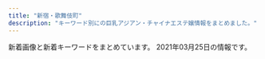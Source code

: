 ```yaml
---
title: "新宿・歌舞伎町"
description: "キーワード別にの巨乳アジアン・チャイナエステ嬢情報をまとめました。"
---
```


新着画像と新着キーワードをまとめています。
2021年03月25日の情報です。

<DmmAffiliateIns />
<KeywordTable
  shops={
    [
    {
        "station": "\u65b0\u5bbf\u897f\u53e3\u99c5D5\u51fa\u53e3",
        "name": "RELAIR \uff5e\u30ea\u30ec\u30a2\uff5e",
        "url": "http://in-esthe.com/relair/",
        "keywords": {
            "C": 8
        },
        "img_links": [
            "http://in-esthe.com/relair/img/s-1.jpg",
            "http://in-esthe.com/relair/img/card-english.png",
            "http://in-esthe.com/relair/img/head.png",
            "http://in-esthe.com/relair/img/english-t6.png",
            "http://in-esthe.com/relair/img/p-1-1.jpg",
            "http://in-esthe.com/relair/img/p-9.jpg",
            "http://in-esthe.com/relair/img/p-3.jpg",
            "http://in-esthe.com/relair/img/re.png",
            "http://in-esthe.com/relair/img/t-2.png",
            "http://in-esthe.com/relair/img/t-3.png",
            "http://in-esthe.com/relair/img/english-t4.png",
            "http://in-esthe.com/relair/img/fla1.png",
            "http://in-esthe.com/relair/img/kanban4.jpg",
            "http://in-esthe.com/relair/img/tel.png",
            "http://in-esthe.com/relair/img/p-7.jpg",
            "http://in-esthe.com/relair/img/fla2.png",
            "http://in-esthe.com/relair/img/botton.png",
            "http://in-esthe.com/relair/img/p-8.jpg",
            "http://in-esthe.com/relair/img/newstback.png",
            "http://in-esthe.com/relair/img/english-t2.png",
            "http://in-esthe.com/relair/img/english-t1.png",
            "http://in-esthe.com/relair/img/p-1.jpg",
            "http://in-esthe.com/relair/img/p-3-1.jpg",
            "http://in-esthe.com/relair/img/english-t3.png",
            "http://in-esthe.com/relair/img/fla.png",
            "http://in-esthe.com/relair/img/p-0.jpg",
            "http://in-esthe.com/relair/img/t-1.png",
            "http://in-esthe.com/relair/img/english-t5.png",
            "http://in-esthe.com/relair/img/twitter.png",
            "http://in-esthe.com/relair/img/p-2.jpg"
        ]
    },
    {
        "name": "KOYUKI",
        "url": "http://hi-msg.com/koyuki/",
        "img_links": [
            "http://hi-msg.com/koyuki/img/p-7-1.jpg",
            "http://hi-msg.com/koyuki/img/p-5.jpg",
            "http://hi-msg.com/koyuki/img/p-6-1.jpg",
            "http://hi-msg.com/koyuki/img/english-t4.png",
            "http://hi-msg.com/koyuki/img/english-t2.png",
            "http://hi-msg.com/koyuki/img/p-4.jpg",
            "http://hi-msg.com/koyuki/img/botton.png",
            "http://hi-msg.com/koyuki/img/p-11.jpg",
            "http://hi-msg.com/koyuki/img/card.png",
            "http://hi-msg.com/koyuki/img/p-4-1.jpg",
            "http://hi-msg.com/koyuki/img/kanban4.jpg",
            "http://hi-msg.com/koyuki/img/p-8.jpg",
            "http://hi-msg.com/koyuki/img/newstback.png",
            "http://hi-msg.com/koyuki/img/t-2.png",
            "http://hi-msg.com/koyuki/img/kanban4s.jpg",
            "http://hi-msg.com/koyuki/img/p-6.jpg",
            "http://hi-msg.com/koyuki/img/t-1.png",
            "http://hi-msg.com/koyuki/img/re.png",
            "http://hi-msg.com/koyuki/img/p-2-1.jpg",
            "http://hi-msg.com/koyuki/img/p-10.jpg",
            "http://hi-msg.com/koyuki/img/english-t6.png",
            "http://hi-msg.com/koyuki/img/card-english.png",
            "http://hi-msg.com/koyuki/img/english-t1.png",
            "http://hi-msg.com/koyuki/img/p-3.jpg",
            "http://hi-msg.com/koyuki/img/p-9.jpg",
            "http://hi-msg.com/koyuki/img/p-1.jpg",
            "http://hi-msg.com/koyuki/img/p-8-1.jpg",
            "http://hi-msg.com/koyuki/img/english-t5.png",
            "http://hi-msg.com/koyuki/img/english-t3.png",
            "http://hi-msg.com/koyuki/img/p-0.jpg",
            "http://hi-msg.com/koyuki/img/head.png",
            "http://hi-msg.com/koyuki/img/p-3-1.jpg",
            "http://hi-msg.com/koyuki/img/p-2.jpg",
            "http://hi-msg.com/koyuki/img/t-3.png",
            "http://hi-msg.com/koyuki/img/p-7.jpg",
            "http://hi-msg.com/koyuki/img/tel.png",
            "http://hi-msg.com/koyuki/img/tit.png"
        ],
        "keywords": {
            "C": 8
        },
        "station": "JR\u65b0\u5bbf\u99c5\u6771\u53e3"
    },
    {
        "station": "\u897f\u6b66\u65b0\u5bbf\u99c5\u5317\u53e3",
        "name": "fairy\u30d5\u30a7\u30a2\u30ea\u30fc",
        "img_links": [
            "http://fairy.este88.com/images/r04.jpg",
            "http://fairy.este88.com/gals/koko1.jpg",
            "http://fairy.este88.com/gals/nnana1.jpg",
            "http://fairy.este88.com/images/kaori1.jpg",
            "http://fairy.este88.com/images/r01.jpg",
            "http://fairy.este88.com/images/ph1.jpg",
            "http://fairy.este88.com/images/koyuki1.jpg",
            "http://fairy.este88.com/gals/risa1.jpg",
            "http://fairy.este88.com/images/mika1.jpg",
            "http://fairy.este88.com/images/momo1.jpg",
            "http://fairy.este88.com/images/kixyoko1.jpg",
            "http://fairy.este88.com/gals/sayuri1.jpg",
            "http://fairy.este88.com/img/koyuki1.jpg",
            "http://fairy.este88.com/img/momo1.jpg",
            "http://fairy.este88.com/images/r02.jpg",
            "http://fairy.este88.com/img/kixyoko1.jpg",
            "http://fairy.este88.com/img/mika1.jpg",
            "http://fairy.este88.com/img/kaori1.jpg"
        ],
        "url": "http://fairy.este88.com/",
        "keywords": {}
    },
    {
        "name": "\u30d4\u30e5\u30a2\u30ea\u30be\u30fc\u30c8II",
        "station": "JR\u65b0\u5bbf\u99c5\u6771\u53e3",
        "img_links": [],
        "keywords": {},
        "url": "http://pure-resort.tyo.cm/"
    },
    {
        "keywords": {},
        "station": "JR\u65b0\u5bbf\u99c5",
        "url": "https://gokujo.iest.info/",
        "name": "\u65b0\u5bbf\u6975\u4e0a\u30e1\u30f3\u30ba\u30a8\u30b9\u30c6",
        "img_links": []
    },
    {
        "name": "\u5915\u9727 \u3086\u3046\u304e\u308a",
        "img_links": [
            "https://shinjuku-mensesthe.com/images/qrcode.png",
            "https://shinjuku-mensesthe.com/staff/yume-s1.jpg",
            "https://shinjuku-mensesthe.com/2019/12/15/sayuri-s2.jpg",
            "https://shinjuku-mensesthe.com/icon/facebook.png",
            "https://shinjuku-mensesthe.com/staff/arisa-l1.jpg",
            "https://shinjuku-mensesthe.com/room/room-l4.jpg",
            "https://shinjuku-mensesthe.com/images/main-sp.jpg",
            "https://shinjuku-mensesthe.com/images/header3.png",
            "https://shinjuku-mensesthe.com/images/footer-r.png",
            "https://shinjuku-mensesthe.com/staff/yumi-s1.jpg",
            "https://shinjuku-mensesthe.com/room/room-l2.jpg",
            "https://shinjuku-mensesthe.com/staff/kana-s1.jpg",
            "https://shinjuku-mensesthe.com/massage/2020/07/31/covit19.jpg",
            "https://shinjuku-mensesthe.com/room/room-l1.jpg",
            "https://shinjuku-mensesthe.com/staff/seira-s1.jpg",
            "https://shinjuku-mensesthe.com/massage/2020/07/31/ai-s2.jpg",
            "https://shinjuku-mensesthe.com/icon/line.png",
            "https://shinjuku-mensesthe.com/massage/2021/02/02/%E5%90%8D%E7%A7%B0%E6%9C%AA%E8%A8%AD%E5%AE%9A-2.jpg",
            "https://shinjuku-mensesthe.com/massage/2020/08/16/riri-s1.jpg",
            "https://shinjuku-mensesthe.com/staff/kana-l1.jpg",
            "https://shinjuku-mensesthe.com/staff/yumi-l1.jpg",
            "https://shinjuku-mensesthe.com/images/main-small.jpg",
            "https://shinjuku-mensesthe.com/massage/2020/10/05/yuki-s1.jpg",
            "https://shinjuku-mensesthe.com/icon/twitter.png",
            "https://shinjuku-mensesthe.com/massage/2020/09/14/hana-s1.jpg",
            "https://shinjuku-mensesthe.com/staff/shiori-s1.jpg",
            "https://shinjuku-mensesthe.com/images/top2.jpg",
            "https://shinjuku-mensesthe.com/2020/01/23/miki-s1.jpg",
            "https://shinjuku-mensesthe.com/button/staff.png",
            "https://shinjuku-mensesthe.com/images/flower.png",
            "https://shinjuku-mensesthe.com/images/main-top.jpg",
            "https://shinjuku-mensesthe.com/2020/01/23/sakura-s1.jpg",
            "https://shinjuku-mensesthe.com/images/top1.jpg",
            "https://shinjuku-mensesthe.com/images/clear.png",
            "https://shinjuku-mensesthe.com/menu/blog.png",
            "https://shinjuku-mensesthe.com/button/blog.png",
            "https://shinjuku-mensesthe.com/menu/staff.png",
            "https://shinjuku-mensesthe.com/images/camp.png",
            "https://shinjuku-mensesthe.com/room/room-l3.jpg",
            "https://scdn.line-apps.com/n/line_add_friends/btn/ja.png",
            "https://shinjuku-mensesthe.com/button/home.png",
            "https://shinjuku-mensesthe.com/images/footer-l.png",
            "https://shinjuku-mensesthe.com/icon/yelp.png",
            "https://shinjuku-mensesthe.com/menu/info.png",
            "https://shinjuku-mensesthe.com/images/top3.jpg",
            "https://shinjuku-mensesthe.com/link/mens-esthe.png",
            "https://shinjuku-mensesthe.com/staff/arisa-s1.jpg",
            "https://shinjuku-mensesthe.com/staff/seira-l1.jpg",
            "https://shinjuku-mensesthe.com/menu/home.png",
            "https://shinjuku-mensesthe.com/massage/2020/10/21/risa-s1.jpg",
            "https://shinjuku-mensesthe.com/staff/yume-l1.jpg"
        ],
        "station": "JR\u65b0\u5bbf\u99c5\u6771\u53e3",
        "keywords": {
            "F": 1
        },
        "url": "https://shinjuku-mensesthe.com/"
    },
    {
        "img_links": [
            "http://fairy-girl.work/staff/eri.jpg",
            "http://fairy-girl.work/staff/rina.jpg",
            "http://fairy-girl.work/staff/rika.jpg",
            "http://fairy-girl.work/img/kiki2.jpg",
            "http://fairy-girl.work/staff/yuyu.jpg",
            "http://fairy-girl.work/images/7.jpg",
            "http://fairy-girl.work/staff/kiki.jpg",
            "http://fairy-girl.work/images/11.jpg",
            "http://fairy-girl.work/images/ac2.jpg",
            "http://fairy-girl.work/img/kana1.jpg",
            "http://fairy-girl.work/img/hitomi1.jpg",
            "http://fairy-girl.work/images/int1.jpg",
            "http://fairy-girl.work/img/rika1.jpg",
            "http://fairy-girl.work/img/misa1.jpg",
            "http://fairy-girl.work/images/sys2.jpg",
            "http://fairy-girl.work/images/interior_t.jpg",
            "http://fairy-girl.work/img/kiki1.jpg",
            "http://fairy-girl.work/images/9.jpg",
            "http://fairy-girl.work/staff/yuki.jpg",
            "http://fairy-girl.work/images/2.jpg",
            "http://fairy-girl.work/staff/hitomi.jpg",
            "http://fairy-girl.work/images/1.jpg",
            "http://fairy-girl.work/staff/misa.jpg",
            "http://fairy-girl.work/images/ac1.jpg",
            "http://fairy-girl.work/images/tr.jpg",
            "http://fairy-girl.work/img/yuyu1.jpg",
            "http://fairy-girl.work/images/3.jpg",
            "http://fairy-girl.work/images/12.jpg",
            "http://fairy-girl.work/images/6.jpg",
            "http://fairy-girl.work/img/mari1.jpg",
            "http://fairy-girl.work/images/sys1.jpg",
            "http://fairy-girl.work/staff/mari.jpg",
            "http://fairy-girl.work/images/int2.jpg",
            "http://fairy-girl.work/img/rara1.jpg",
            "http://fairy-girl.work/images/mobile.jpg",
            "http://fairy-girl.work/images/bana0404_4.png",
            "http://fairy-girl.work/img/yuki1.jpg",
            "http://fairy-girl.work/staff/rara.jpg",
            "http://fairy-girl.work/images/5.jpg",
            "http://fairy-girl.work/images/line.png",
            "http://fairy-girl.work/img/rina1.jpg",
            "http://fairy-girl.work/images/news.jpg",
            "http://fairy-girl.work/images/8.jpg",
            "http://fairy-girl.work/img/eri2.jpg",
            "http://fairy-girl.work/staff/kana.jpg",
            "http://fairy-girl.work/img/eri1.jpg",
            "http://fairy-girl.work/images/10.jpg",
            "http://fairy-girl.work/images/staff_t.jpg"
        ],
        "url": "http://fairy-girl.work/",
        "name": "Fairy Girl",
        "keywords": {},
        "station": "JR\u65b0\u5bbf\u99c5\u897f\u53e3"
    },
    {
        "station": "\u65b0\u5bbf\u5fa1\u82d1\u524d\u99c53\u756a\u51fa\u53e3",
        "img_links": [
            "http://www.night.ne.jp/tokyo/gyoen/img/qr_code.jpg",
            "http://www.night.ne.jp/nightnet/img/13.jpg",
            "http://www.night.ne.jp/tokyo/gyoen/img/view_1.jpg",
            "http://www.night.ne.jp/nightnet/img/3.jpg",
            "http://www.night.ne.jp/nightnet/img/17.jpg",
            "http://www.night.ne.jp/nightnet/img/10.jpg",
            "http://www.night.ne.jp/tokyo/gyoen/img/view_2.jpg",
            "http://www.night.ne.jp/tokyo/gyoen/img/index_top.jpg",
            "http://www.night.ne.jp/nightnet/img/4.jpg",
            "http://www.night.ne.jp/tokyo/gyoen/img/view_4.jpg",
            "http://www.night.ne.jp/nightnet/img/7.jpg",
            "http://www.night.ne.jp/nightnet/img/5.jpg",
            "http://www.night.ne.jp/_format/W/img/whats_skill.jpg",
            "http://www.night.ne.jp/nightnet/img/14.jpg",
            "http://www.night.ne.jp/nightnet/img/16.jpg",
            "http://www.night.ne.jp/tokyo/gyoen/img/skill_1.jpg",
            "http://www.night.ne.jp/nightnet/img/15.jpg",
            "http://www.night.ne.jp/tokyo/gyoen/img/skill_2.jpg",
            "http://www.night.ne.jp/nightnet/img/8.jpg",
            "http://www.night.ne.jp/tokyo/gyoen/img/skill_3.jpg",
            "http://www.night.ne.jp/tokyo/gyoen/img/index_view.jpg",
            "http://www.night.ne.jp/nightnet/img/12a.jpg",
            "http://www.night.ne.jp/_format/W/img/whats_news.jpg",
            "http://www.night.ne.jp/_format/W/img/whats_view.jpg",
            "http://www.night.ne.jp/nightnet/img/2.jpg",
            "http://www.night.ne.jp/tokyo/gyoen/img/index.jpg",
            "http://www.night.ne.jp/nightnet/img/6.jpg",
            "http://www.night.ne.jp/nightnet/img/9.jpg",
            "http://www.night.ne.jp/nightnet/img/11.jpg",
            "http://www.night.ne.jp/tokyo/gyoen/img/view_3.jpg",
            "http://www.night.ne.jp/tokyo/gyoen/img/index_skill.jpg",
            "http://www.night.ne.jp/_format/W/img/index_enter_1.jpg",
            "http://www.night.ne.jp/nightnet/img/1.jpg"
        ],
        "keywords": {},
        "name": "\u5fa1\u82d1 -\u304e\u3087\u3048\u3093-",
        "url": "http://www.night.ne.jp/tokyo/gyoen/"
    },
    {
        "station": "\u65b0\u5bbf\u4e09\u4e01\u76ee\u99c5E1\u51fa\u53e3",
        "keywords": {
            "86": 4,
            "85": 4,
            "C": 8,
            "E": 8,
            "87": 8
        },
        "url": "http://sakura-relax.net/",
        "img_links": [
            "http://sakura-relax.net/images/cg07.jpg",
            "http://sakura-relax.net/images/cg03.jpg",
            "http://sakura-relax.net/images/cg04.jpg",
            "http://sakura-relax.net/link/menlog.jpg",
            "http://sakura-relax.net/images/cg06.jpg",
            "http://sakura-relax.net/images/tel.png",
            "http://sakura-relax.net/images/qrc.png",
            "http://sakura-relax.net/images/top-img01.png",
            "http://sakura-relax.net/images/kan.jpg",
            "http://sakura-relax.net/images/top-img02.png"
        ],
        "name": "\u697d\u697d-\u30e9\u30af\u30e9\u30af-"
    },
    {
        "url": "http://aes-aroma.com/",
        "name": "\u7652\u3057\u306e\u5bbf",
        "keywords": {
            "C": 17
        },
        "img_links": [
            "http://aes-aroma.com/img/ttl_rec.png",
            "http://aes-aroma.com/img/ttl_staff.png",
            "http://aes-aroma.com/img/ttl_mobile.png",
            "http://aes-aroma.com/staff/nana/01.jpg",
            "http://aes-aroma.com/i/files/homeimg.jpg",
            "http://aes-aroma.com/staff/yoko/02.jpg",
            "http://aes-aroma.com/img/ttl_pickup.png",
            "http://aes-aroma.com/staff/miki/01.jpg",
            "http://aes-aroma.com/staff/ai/01.jpg",
            "http://aes-aroma.com/staff/mimi/01.jpg",
            "http://aes-aroma.com/img/ttl_tnew.png",
            "http://aes-aroma.com/staff/yuri/01.jpg",
            "http://aes-aroma.com/staff/kaori/01.jpg",
            "http://aes-aroma.com/pic/head.png",
            "http://aes-aroma.com/staff/yoko/01.jpg",
            "http://aes-aroma.com/staff/koko/01.jpg"
        ],
        "station": "JR\u65b0\u5bbf\u99c5\u5357\u53e3"
    },
    {
        "img_links": [
            "http://www.yu-yu.work/staff/rin.jpg",
            "http://www.yu-yu.work/img/haruka1.jpg",
            "http://www.yu-yu.work/images/staff_t.jpg",
            "http://www.yu-yu.work/images/sys4.jpg",
            "http://www.yu-yu.work/staff/yuina.jpg",
            "http://www.yu-yu.work/images/news.jpg",
            "http://www.yu-yu.work/images/info.jpg",
            "http://www.yu-yu.work/images/ac1.jpg",
            "http://www.yu-yu.work/images/line.png",
            "http://www.yu-yu.work/images/int1.png",
            "http://www.yu-yu.work/img/rin1.jpg",
            "http://www.yu-yu.work/images/1.jpg",
            "http://www.yu-yu.work/images/mobile.jpg",
            "http://www.yu-yu.work/images/b2.jpg",
            "http://www.yu-yu.work/images/int2.png",
            "http://www.yu-yu.work/images/sys1.jpg",
            "http://www.yu-yu.work/images/sys2.jpg",
            "http://www.yu-yu.work/staff/misaki.jpg",
            "http://www.yu-yu.work/images/5.jpg",
            "http://www.yu-yu.work/images/3.jpg",
            "http://www.yu-yu.work/images/interior_t.jpg",
            "http://www.yu-yu.work/images/head.jpg",
            "http://www.yu-yu.work/img/yuina1.jpg",
            "http://www.yu-yu.work/img/misaki1.jpg",
            "http://www.yu-yu.work/images/sys3.jpg",
            "http://www.yu-yu.work/staff/haruka.jpg",
            "http://www.yu-yu.work/images/b1.jpg",
            "http://www.yu-yu.work/img/naomi1.jpg",
            "http://www.yu-yu.work/images/2.jpg",
            "http://www.yu-yu.work/staff/naomi.jpg",
            "http://www.yu-yu.work/images/ac2.jpg",
            "http://www.yu-yu.work/images/4.jpg"
        ],
        "name": "\u7652 \u3086\u3046",
        "keywords": {},
        "url": "http://www.yu-yu.work/",
        "station": "\u897f\u6b66\u65b0\u5bbf\u99c5\u5317\u53e3"
    },
    {
        "keywords": {
            "C": 1
        },
        "img_links": [
            "http://crystal-est.net/uploads/crystal/images/p01.png",
            "http://crystal-est.net/uploads/crystal/2017/03/btn_top_01.png",
            "http://crystal-est.net/uploads/crystal/2018/07/wechatimg26.jpeg",
            "http://crystal-est.net/uploads/crystal/2017/02/wifi.jpg",
            "http://crystal-est.net/uploads/crystal/2017/03/subvisual_enquete1.png",
            "http://crystal-est.net/uploads/crystal/images/xing.png",
            "http://crystal-est.net/uploads/crystal/2017/04/leftmovie.png",
            "http://crystal-est.net/uploads/crystal/2017/03/r1.jpg",
            "http://ruby-es.com/uploads/rubyes/2017/02/img_info_06.png",
            "http://crystal-est.net/uploads/crystal/2020/12/img_6830.jpg",
            "http://crystal-est.net/uploads/crystal/2017/04/bnr_side_01.png",
            "http://crystal-est.net/uploads/crystal/2017/04/web.png",
            "http://ruby-es.com/uploads/rubyes/2017/02/img_info_02.png",
            "http://crystal-est.net/uploads/crystal/2017/03/subvisual_info.png",
            "http://crystal-est.net/uploads/crystal/2017/03/btn_top_02.png",
            "http://crystal-est.net/uploads/crystal/2017/02/ameba.jpg",
            "http://crystal-est.net/uploads/crystal/2018/07/wechatimg30.jpeg",
            "http://crystal-est.net/uploads/crystal/2017/03/ruby6.png",
            "http://crystal-est.net/uploads/crystal/2017/03/subvisual_contact.png",
            "http://crystal-est.net/uploads/crystal/2018/08/wechatimg49.jpeg",
            "http://crystal-est.net/uploads/crystal/2017/03/btn_top_03.png",
            "http://crystal-est.net/uploads/crystal/2018/05/webwxgetmsgimg.jpeg",
            "http://crystal-est.net/uploads/crystal/2017/03/subvisual_link.png",
            "http://crystal-est.net/uploads/crystal/2018/07/wechatimg31.jpeg",
            "http://crystal-est.net/uploads/crystal/2020/12/img_6902.jpg",
            "http://crystal-est.net/uploads/crystal/2017/03/icon_flower.png",
            "http://ruby-es.com/uploads/rubyes/2017/02/img_info_04.png",
            "http://crystal-est.net/uploads/crystal/images/no-photo.jpg",
            "http://crystal-est.net/uploads/crystal/2017/03/bnr_side_052.png",
            "http://crystal-est.net/uploads/crystal/2018/05/mayu1.jpeg",
            "http://ruby-es.com/uploads/rubyes/2017/02/img_info_01.png",
            "http://crystal-est.net/uploads/crystal/2017/03/bnr_side_032.png",
            "http://crystal-est.net/uploads/crystal/2017/03/subvisual_qa.png",
            "http://crystal-est.net/uploads/crystal/2017/03/r3.jpg",
            "http://crystal-est.net/uploads/crystal/2017/04/line2.png",
            "http://crystal-est.net/uploads/crystal/2017/03/r2.jpg",
            "http://crystal-est.net/uploads/crystal/2017/03/treatment2.png",
            "http://crystal-est.net/uploads/crystal/2017/03/bnr_side_credit1.png",
            "http://crystal-est.net/uploads/crystal/images/subvisual_staff.png",
            "http://crystal-est.net/uploads/crystal/2018/07/wechatimg125.jpeg",
            "http://crystal-est.net/uploads/crystal/2017/03/subvisual_magazine1.png",
            "http://ruby-es.com/uploads/rubyes/2017/02/img_info_03.png",
            "http://ruby-es.com/uploads/rubyes/2017/02/img_info_05.png",
            "http://crystal-est.net/uploads/crystal/2017/07/yuyu2.jpeg",
            "http://crystal-est.net/uploads/crystal/2018/07/wechatimg94.jpeg",
            "http://crystal-est.net/uploads/crystal/images/icon_flower.png",
            "http://crystal-est.net/uploads/crystal/2018/08/wechatimg51.jpeg",
            "http://crystal-est.net/uploads/crystal/2017/03/subvisual_reserve.png",
            "http://crystal-est.net/uploads/crystal/2017/03/bnr_side_042.png",
            "http://crystal-est.net/uploads/crystal/2017/03/r4.jpg",
            "http://crystal-est.net/uploads/crystal/2020/11/tel.jpg"
        ],
        "station": "JR\u65b0\u5bbf\u99c5\u6771\u53e3",
        "name": "\u30af\u30ea\u30b9\u30bf\u30eb",
        "url": "http://crystal-est.net/"
    },
    {
        "img_links": [
            "https://static.wixstatic.com/media/1f1430_c12fa837f18643e8a167f283f823ecd9~mv2.jpg",
            "https://static.wixstatic.com/media/1f1430_2511e8409a39492bab1eeffd58a5eb1f~mv2.jpg",
            "https://static.wixstatic.com/media/1f1430_0ea86bd4429f44fa96f0a1277a1c2d6e~mv2.jpg",
            "https://static.wixstatic.com/media/1f1430_d0a7ae614e0b423886aa6d1beca9a87a~mv2.jpg",
            "https://static.wixstatic.com/media/1f1430_184f66b9eb914c26b47be78d54152284~mv2.jpg",
            "https://static.wixstatic.com/media/1f1430_4b2c5243bdbe40858057386a16dce231~mv2.png",
            "https://static.wixstatic.com/media/1f1430_704c1cfac22b4288a4aaa588c496ab40~mv2.jpg",
            "https://static.wixstatic.com/media/1f1430_d26df1a13af049c9a7afeac5e58c5323~mv2.jpg",
            "https://static.wixstatic.com/media/1f1430_d824a82ebc40424facf31978d80b293b~mv2.png",
            "https://static.wixstatic.com/media/1f1430_27c850c6656448c68b705e2a69f8d3e0~mv2.png",
            "https://static.wixstatic.com/media/1f1430_b6622178bf9c45a68912520b4b2de175~mv2.png",
            "https://static.wixstatic.com/media/1f1430_c48456140f404f1eb9a47dfd01d1d032~mv2.jpg",
            "https://static.wixstatic.com/media/1f1430_7ff5719c25b243d18c7fb6db890677f9~mv2.jpg",
            "https://static.wixstatic.com/media/1f1430_f16ba939f42f47d688a43ba736f9d100~mv2.jpg",
            "https://static.wixstatic.com/media/1f1430_c572ee153c0c46e096e6301fe82e2f11~mv2.jpg",
            "https://static.wixstatic.com/media/1f1430_5b6db55133674387b978465361d1f5af~mv2.jpg",
            "https://static.wixstatic.com/media/1f1430_e11d2a49cf1a4130a10a3e09053a46fc~mv2.png",
            "https://static.wixstatic.com/media/1f1430_8e7ae52f03b14e31be6ff7b1038f2896~mv2.jpg",
            "https://static.wixstatic.com/media/1f1430_04f93cdec45f4c4e8d0fa69dc26b3e38~mv2.jpg",
            "https://static.wixstatic.com/media/1f1430_e5113a1a86b8410db0438745823a2d2c~mv2.png",
            "https://static.wixstatic.com/media/1f1430_890ca68d29e04e7a8c96e4198a653ed3~mv2.jpg",
            "https://static.wixstatic.com/media/1f1430_4ef445c14af547ffb085a4c73252e22c~mv2.jpg",
            "https://static.wixstatic.com/media/1f1430_f4c9cbbcc36c44f1a8be8eb3138b0b46~mv2.jpg"
        ],
        "url": "https://www.hagoromo.tokyo/",
        "keywords": {},
        "name": "\u7fbd\u8863\uff5e\u306f\u3054\u308d\u3082\uff5e",
        "station": "JR\u65b0\u5bbf\u99c5\u6771\u53e3\u30fb\u6b4c\u821e\u4f0e\u753a"
    },
    {
        "keywords": {
            "87": 2,
            "E": 8,
            "D": 4,
            "86": 14
        },
        "station": "JR\u65b0\u5bbf\u99c5\u897f\u53e3",
        "url": "http://sweety-est.tokyo/",
        "name": "sweet-\u30b9\u30a6\u30a3\u30fc\u30c8-",
        "img_links": [
            "http://sweety-est.tokyo/images/a2.jpg",
            "http://sweety-est.tokyo/images/a7.jpg",
            "http://sweety-est.tokyo/images/m3.jpg",
            "http://sweety-est.tokyo/images/tit-sub4.jpg",
            "http://sweety-est.tokyo/images/a8.jpg",
            "http://sweety-est.tokyo/images/tit-sub5.jpg",
            "http://sweety-est.tokyo/images/cg04.jpg",
            "http://sweety-est.tokyo/images/cg03.jpg",
            "http://sweety-est.tokyo/images/sys.jpg",
            "http://sweety-est.tokyo/images/cg02.jpg",
            "http://sweety-est.tokyo/link/menlog.jpg",
            "http://sweety-est.tokyo/images/m1.jpg",
            "http://sweety-est.tokyo/images/cg011.jpg",
            "http://sweety-est.tokyo/images/a4.jpg",
            "http://sweety-est.tokyo/images/tit-sub6.jpg",
            "http://sweety-est.tokyo/images/b-tel.png",
            "http://sweety-est.tokyo/images/qr.jpg",
            "http://sweety-est.tokyo/images/cg05.jpg",
            "http://sweety-est.tokyo/images/slider-img001.jpg",
            "http://sweety-est.tokyo/images/r5.jpg",
            "http://sweety-est.tokyo/images/kan1.jpg",
            "http://sweety-est.tokyo/images/kan.jpg",
            "http://sweety-est.tokyo/images/r1.jpg",
            "http://sweety-est.tokyo/images/r2.jpg",
            "http://sweety-est.tokyo/images/r4.jpg",
            "http://sweety-est.tokyo/images/a5.jpg",
            "http://sweety-est.tokyo/images/r6.jpg",
            "http://sweety-est.tokyo/images/r3.jpg",
            "http://sweety-est.tokyo/images/m2.jpg",
            "http://sweety-est.tokyo/images/cg06.jpg",
            "http://sweety-est.tokyo/images/a3.jpg",
            "http://sweety-est.tokyo/images/cg01.jpg",
            "http://sweety-est.tokyo/images/a1.jpg",
            "http://sweety-est.tokyo/images/cg08.jpg",
            "http://sweety-est.tokyo/images/cg07.jpg",
            "http://sweety-est.tokyo/images/tit-sub2.jpg",
            "http://sweety-est.tokyo/images/a6.jpg",
            "http://sweety-est.tokyo/images/b-online.png",
            "http://sweety-est.tokyo/images/m4.jpg",
            "http://sweety-est.tokyo/images/tit-sub3.jpg",
            "http://sweety-est.tokyo/images/slider-img003.jpg",
            "http://sweety-est.tokyo/images/tit-sub1.jpg",
            "http://sweety-est.tokyo/images/slider-img002.jpg"
        ]
    },
    {
        "keywords": {
            "E": 197,
            "\u4e73": 60,
            "85": 531,
            "84": 79,
            "87": 118,
            "\u5de8\u4e73": 40,
            "F": 79,
            "D": 79,
            "C": 472,
            "90": 59,
            "86": 374
        },
        "name": "\u30aa\u30fc\u30ed\u30e9",
        "img_links": [
            "https://aurora.iest.info/photos/sites/13/2021/03/2021032313161234-600x753.jpeg",
            "https://aurora.iest.info/photos/sites/13/2021/03/2021030913020871-506x900.jpeg",
            "https://aurora.iest.info/photos/sites/13/2021/03/2021031817051088-600x800.jpeg",
            "https://aurora.iest.info/photos/sites/13/2021/01/2021011317502475.jpeg",
            "https://aurora.iest.info/photos/sites/13/2021/01/2021011516351593.jpeg",
            "https://aurora.iest.info/photos/sites/13/2020/10/2020100900362277.jpeg",
            "https://aurora.iest.info/images/room2.jpg",
            "https://aurora.iest.info/photos/sites/13/2021/03/2021032423580172.jpeg",
            "https://aurora.iest.info/photos/sites/13/2020/12/2020122614542669.jpeg",
            "https://aurora.iest.info/images/info_sp.png",
            "https://aurora.iest.info/photos/sites/13/2021/03/2021031518412882-600x799.jpeg",
            "https://aurora.iest.info/photos/sites/13/2020/11/2020110420084826.jpeg",
            "https://aurora.iest.info/photos/sites/13/2020/12/2020122614271778.jpeg",
            "https://aurora.iest.info/photos/sites/13/2021/03/2021031518412882.jpeg",
            "https://aurora.iest.info/photos/sites/13/2021/03/2021031619370749.jpeg",
            "https://aurora.iest.info/images/head_tel.png",
            "https://aurora.iest.info/images/side_mobile.jpg",
            "https://aurora.iest.info/photos/sites/13/2021/01/202101031920028.jpeg",
            "https://aurora.iest.info/photos/sites/13/2020/09/2020090701592721.jpeg",
            "https://aurora.iest.info/images/room4.jpg",
            "https://aurora.iest.info/photos/sites/13/2021/02/2021020517033067.jpeg",
            "https://aurora.iest.info/photos/sites/13/2021/02/2021022307194651.jpeg",
            "https://aurora.iest.info/photos/sites/13/2021/03/2021032016515131-600x600.jpeg",
            "https://aurora.iest.info/images/room1.jpg",
            "https://aurora.iest.info/photos/sites/13/2021/03/2021032314132410.jpeg",
            "https://aurora.iest.info/images/room3.jpg",
            "https://aurora.iest.info/photos/sites/13/2021/03/2021030912533842.jpeg",
            "https://aurora.iest.info/photos/sites/13/2021/03/2021031817051088.jpeg",
            "https://aurora.iest.info/photos/sites/13/2021/01/2021011713121341.jpeg",
            "https://aurora.iest.info/photos/sites/13/2020/10/2020101018384481.jpeg",
            "https://aurora.iest.info/photos/sites/13/2021/03/202103111245580.jpeg",
            "https://aurora.iest.info/photos/sites/13/2021/03/2021032016515131.jpeg",
            "https://aurora.iest.info/photos/sites/13/2020/11/2020111207401521.jpeg"
        ],
        "station": "JR\u65b0\u5bbf\u99c5\u6771\u53e3\u30fb\u6b4c\u821e\u4f0e\u753a",
        "url": "https://aurora.iest.info/"
    },
    {
        "station": "JR\u65b0\u5bbf\u99c5\u6771\u5357\u53e3",
        "img_links": [
            "https://mens-esthe.xyz/images/esthe3.jpg",
            "https://mens-esthe.xyz/footer/footer-tel.png",
            "https://mens-esthe.xyz/staff/natsumi-l1.jpg",
            "https://mens-esthe.xyz/staff/rina-top.jpg",
            "https://mens-esthe.xyz/staff/rina-l1.jpg",
            "https://mens-esthe.xyz/staff/natsumi-top.jpg",
            "https://mens-esthe.xyz/images/main-sp.jpg",
            "https://mens-esthe.xyz/staff/nami-top.jpg",
            "https://mens-esthe.xyz/staff/miki-l1.jpg",
            "https://mens-esthe.xyz/staff/rina-s1.jpg",
            "https://mens-esthe.xyz/room/room-l8.jpg",
            "https://mens-esthe.xyz/staff/nami-s1.jpg",
            "https://mens-esthe.xyz/staff/moe-l1.jpg",
            "https://mens-esthe.xyz/images/esthe1.jpg",
            "https://mens-esthe.xyz/staff/moe-top.jpg",
            "https://mens-esthe.xyz/images/header3.png",
            "https://mens-esthe.xyz/staff/kana-top.jpg",
            "https://mens-esthe.xyz/icon/facebook.png",
            "https://mens-esthe.xyz/footer/footer-staff.png",
            "https://mens-esthe.xyz/images/esthe4.jpg",
            "https://mens-esthe.xyz/images/main1.jpg",
            "https://mens-esthe.xyz/icon/twitter.png",
            "https://mens-esthe.xyz/room/room-l7.jpg",
            "https://mens-esthe.xyz/room/room-l6.jpg",
            "https://mens-esthe.xyz/staff/miki-top.jpg",
            "https://mens-esthe.xyz/staff/miki-s1.jpg",
            "https://mens-esthe.xyz/icon/line.png",
            "https://mens-esthe.xyz/icon/yelp.png",
            "https://mens-esthe.xyz/room/room-l3.jpg",
            "https://mens-esthe.xyz/footer/footer-line.png",
            "https://mens-esthe.xyz/room/room-l1.jpg",
            "https://mens-esthe.xyz/staff/kana-s1.jpg",
            "https://mens-esthe.xyz/room/room-l5.jpg",
            "https://mens-esthe.xyz/staff/nami-l1.jpg",
            "https://mens-esthe.xyz/images/clear.png",
            "https://mens-esthe.xyz/images/esthe2.jpg",
            "https://mens-esthe.xyz/images/qrcode.png",
            "https://mens-esthe.xyz/room/room-l2.jpg",
            "https://mens-esthe.xyz/room/room-l4.jpg",
            "https://mens-esthe.xyz/staff/moe-s1.jpg",
            "https://mens-esthe.xyz/staff/natsumi-s1.jpg",
            "https://mens-esthe.xyz/staff/kana-l1.jpg"
        ],
        "keywords": {
            "D": 28,
            "85": 7,
            "88": 7,
            "86": 28
        },
        "url": "https://mens-esthe.xyz/",
        "name": "\u30b8\u30e5\u30ea\u30a2\u30f3"
    },
    {
        "img_links": [
            "http://yurali.oks.bz/images/right.jpg",
            "http://yurali.oks.bz/images/s_new.png",
            "http://yurali.oks.bz/images/kanban.jpg",
            "http://yurali.oks.bz/images/room3.jpg",
            "http://yurali.oks.bz/images/room2.jpg",
            "http://yurali.oks.bz/images/acc4.jpg",
            "http://yurali.oks.bz/images/s3.jpg",
            "http://yurali.oks.bz/images/acc2.jpg",
            "http://yurali.oks.bz/images/acc3.jpg",
            "http://yurali.oks.bz/images/room4.jpg",
            "http://yurali.oks.bz/images/s1.jpg",
            "http://yurali.oks.bz/images/mobile.jpg",
            "http://yurali.oks.bz/photos/sites/48/2020/09/2020090809341067.jpg",
            "http://yurali.oks.bz/images/acc1.jpg",
            "http://yurali.oks.bz/images/line.jpg",
            "http://yurali.oks.bz/photos/sites/48/2020/06/2020063002493351.jpg",
            "http://yurali.oks.bz/images/room1.jpg",
            "http://yurali.oks.bz/photos/sites/48/2020/09/2020090809340917.jpg",
            "http://yurali.oks.bz/photos/sites/48/2020/09/2020090809341490.jpg",
            "http://yurali.oks.bz/photos/sites/48/2020/09/2020090809341126.jpg",
            "http://yurali.oks.bz/images/s4.jpg",
            "http://yurali.oks.bz/photos/sites/48/2020/09/202009080934129.jpg",
            "http://yurali.oks.bz/images/s2.jpg",
            "http://yurali.oks.bz/images/content.jpg",
            "http://yurali.oks.bz/images/top.jpg"
        ],
        "station": "JR\u65b0\u5bbf\u99c5\u897f\u53e3",
        "keywords": {
            "86": 14,
            "87": 14,
            "D": 28,
            "E": 14,
            "85": 14
        },
        "url": "http://yurali.oks.bz/",
        "name": "\u6c17\u697d"
    },
    {
        "name": "CLEAR-\u30af\u30ea\u30a2-",
        "keywords": {
            "D": 8,
            "90": 2,
            "86": 2,
            "87": 2,
            "C": 1,
            "88": 4,
            "89": 1,
            "F": 1,
            "E": 1
        },
        "station": "\u897f\u6b66\u65b0\u5bbf\u99c5\u5317\u53e3",
        "url": "http://clear-es.net/",
        "img_links": [
            "http://clear-es.net/uploads/09bdd5637edec4bfa3d47a7e9874640b.jpg",
            "http://clear-es.net/uploads/f426bd85a8f6a9eac87e55b2d44c4bd5.jpg",
            "http://clear-es.net/images/index_08.jpg",
            "http://clear-es.net/images/index_24.jpg",
            "http://clear-es.net/uploads/cec0ed392fe00d8e3ff867c0625809e6.jpg",
            "http://clear-es.net/images/index_28.jpg",
            "http://clear-es.net/images/index_06.jpg",
            "http://clear-es.net/images/girls_03.jpg",
            "http://clear-es.net/images/index_19.jpg",
            "http://clear-es.net/images/index_17.jpg",
            "http://clear-es.net/images/service_11.jpg",
            "http://clear-es.net/uploads/22c8968348a9acc2dfc9ab0aecb09c27.jpg",
            "http://clear-es.net/my_work/images/pic1.png",
            "http://clear-es.net/uploads/7553669390f1cc93427a4f6ad33b4668.jpg",
            "http://clear-es.net/images/index_07.jpg",
            "http://clear-es.net/images/index_20.jpg",
            "http://clear-es.net/yamituki-n/uploads/images/yui01.jpg",
            "http://clear-es.net/uploads/2aa97908694153fb149943f0b8445352.jpg",
            "http://clear-es.net/images/index_11.jpg",
            "http://clear-es.net/images/index_03.jpg",
            "http://clear-es.net/images/gallery_11.jpg",
            "http://clear-es.net/images/index_05.jpg",
            "http://clear-es.net/images/index_12.jpg",
            "http://clear-es.net/uploads/c1f6d0346f5cb109ac62c21a58c7deff.jpg",
            "http://clear-es.net/images/index_01.jpg",
            "http://clear-es.net/uploads/10299154955d10c3b815a5638a35a934.jpg",
            "http://clear-es.net/images/index_10.jpg",
            "http://clear-es.net/yamituki-n/uploads/images/rena01.jpg",
            "http://clear-es.net/uploads/deba56537604611ac3b8da004b92d809.jpg",
            "http://clear-es.net/images/girls_13.jpg",
            "http://clear-es.net/images/index_18.jpg",
            "http://clear-es.net/images/index_15.jpg",
            "http://clear-es.net/yamituki-n/uploads/images/mika03s.jpg",
            "http://clear-es.net/images/index_21.jpg",
            "http://clear-es.net/uploads/97eb17743f96fd7f0551aab0bedd5e6f.jpg",
            "http://clear-es.net/images/index_13.jpg",
            "http://clear-es.net/uploads/e1133a4ba0f8c81f9d272f5793bda380.jpg",
            "http://clear-es.net/images/index_09.jpg",
            "http://clear-es.net/images/index_25.jpg",
            "http://clear-es.net/images/index_23.jpg",
            "http://clear-es.net/images/koko_1.jpg",
            "http://clear-es.net/images/index_28_01.jpg",
            "http://clear-es.net/yamituki-n/uploads/images/juri01s.jpg",
            "http://clear-es.net/uploads/a62d7f24a5b9a4fd5aeef678eb24ef4b.jpg",
            "http://clear-es.net/yamituki-n/uploads/images/mmexport1576417470781.jpg",
            "http://clear-es.net/images/index_02.jpg",
            "http://clear-es.net/images/girls_11.jpg",
            "http://clear-es.net/images/index_27.jpg",
            "http://clear-es.net/images/index_14.jpg",
            "http://clear-es.net/images/index_04.jpg",
            "http://clear-es.net/images/index_26.jpg",
            "http://clear-es.net/yamituki-n/uploads/images/rena02.jpg"
        ]
    },
    {
        "station": "JR\u65b0\u5bbf\u99c5\u6771\u53e3",
        "url": "http://aroma-massage.red/",
        "keywords": {
            "D": 20,
            "E": 10
        },
        "name": "\u30c6\u30bb\u30e9-Tethera-",
        "img_links": [
            "http://aroma-massage.red/images/sta6.jpg",
            "http://aroma-massage.red/images/sta1.jpg",
            "http://aroma-massage.red/images/sta4.jpg",
            "http://aroma-massage.red/images/cg6.jpg",
            "http://aroma-massage.red/images/fbt.jpg",
            "http://aroma-massage.red/images/toph.png",
            "http://aroma-massage.red/images/card.jpg",
            "http://aroma-massage.red/images/cg1.jpg",
            "http://aroma-massage.red/images/tm.png",
            "http://aroma-massage.red/images/stal.jpg",
            "http://aroma-massage.red/images/creditcard.jpg",
            "http://aroma-massage.red/images/sta5.jpg",
            "http://aroma-massage.red/images/fbb.jpg",
            "http://aroma-massage.red/images/option.jpg",
            "http://aroma-massage.red/images/acb.jpg",
            "http://aroma-massage.red/images/cg5.jpg",
            "http://aroma-massage.red/images/sta3.jpg",
            "http://aroma-massage.red/images/qr.jpg",
            "http://aroma-massage.red/images/cg2.jpg",
            "http://aroma-massage.red/images/nft.jpg",
            "http://aroma-massage.red/images/int.jpg",
            "http://aroma-massage.red/images/sysl.jpg",
            "http://aroma-massage.red/images/kan.jpg",
            "http://aroma-massage.red/images/cg3.jpg",
            "http://aroma-massage.red/images/sta2.jpg",
            "http://aroma-massage.red/images/cg4.jpg"
        ]
    }
]
}
/>
<DmmAffiliateScript />
